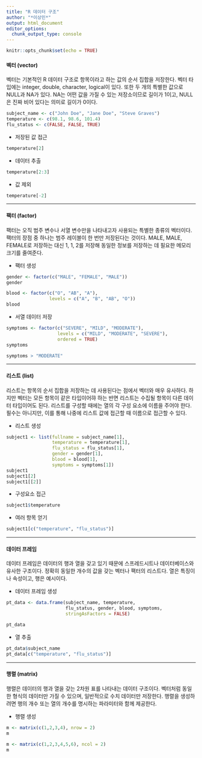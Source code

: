 ```yaml
---
title: "R 데이터 구조"
author: "*이상민*"
output: html_document
editor_options: 
  chunk_output_type: console
---
```


```r
knitr::opts_chunk$set(echo = TRUE)
```

#### 벡터 (vector)
벡터는 기본적인 R 데이터 구조로 항목이라고 하는 값의 순서 집합을 저장한다.
벡터 타입에는 integer, double, character, logical이 있다. 또한 두 개의 특별한 값으로 NULL과 NA가 있다. NA는 어떤 값을 가질 수 있는 저장소이므로 길이가 1이고, NULL은 진짜 비어 있다는 의미로 길이가 0이다.

```r
subject_name <- c("John Doe", "Jane Doe", "Steve Graves")
temperature <- c(98.1, 98.6, 101.4)
flu_status <- c(FALSE, FALSE, TRUE)
```

* 저장된 값 접근
```r
temperature[2]
```

* 데이터 추출
```r
temperature[2:3]
```

* 값 제외
```r
temperature[-2]
```
***

#### 팩터 (factor)
팩터는 오직 범주 변수나 서열 변수만을 나타내고자 사용되는 특별한 종류의 벡터이다. 팩터의 장점 중 하나는 범주 레이블이 한 번만 저장된다는 것이다. MALE, MALE, FEMALE로 저장하는 대신 1, 1, 2를 저장해 동일한 정보를 저장하는 데 필요한 메모리 크기를 줄여준다.

* 팩터 생성
```r
gender <- factor(c("MALE", "FEMALE", "MALE"))
gender

blood <- factor(c("O", "AB", "A"),
                levels = c("A", "B", "AB", "O"))
blood
```

* 서열 데이터 저장
```r
symptoms <- factor(c("SEVERE", "MILD", "MODERATE"),
                   levels = c("MILD", "MODERATE", "SEVERE"),
                   ordered = TRUE)
symptoms

symptoms > "MODERATE"
```
***

#### 리스트 (list)
리스트는 항목의 순서 집합을 저장하는 데 사용된다는 점에서 벡터와 매우 유사하다. 하지만 벡터는 모든 항목이 같은 타입이어햐 하는 반면 리스트는 수집될 항목이 다른 데이터 타입이어도 된다. 리스트를 구성할 때에는 열의 각 구성 요소에 이름을 주어야 한다. 필수는 아니지만, 이를 통해 나중에 리스트 값에 접근할 때 이름으로 접근할 수 있다.

* 리스트 생성
```r
subject1 <- list(fullname = subject_name[1],
                 temperature = temperature[1],
                 flu_status = flu_status[1],
                 gender = gender[1],
                 blood = blood[1],
                 symptoms = symptoms[1])
subject1
subject1[2]
subject1[[2]]
```

* 구성요소 접근
```r
subject1$temperature
```

* 여러 항목 얻기
```r
subject1[c("temperature", "flu_status")]
```
***

#### 데이터 프레임
데이터 프레임은 데이터의 행과 열을 갖고 있기 때문에 스프레드시트나 데이터베이스와 유사한 구조이다. 정확히 동일한 개수의 값을 갖는 벡터나 팩터의 리스트다. 열은 특징이나 속성이고, 행은 예시이다.

* 데이터 프레임 생성
```r
pt_data <- data.frame(subject_name, temperature,
                      flu_status, gender, blood, symptoms,
                      stringAsFactors = FALSE)

pt_data
```

* 열 추출
```r
pt_data$subject_name
pt_data[c("temperature", "flu_status")]
```
***

#### 행렬 (matrix)
행렬은 데이터의 행과 열을 갖는 2차원 표를 나타내는 데이터 구조이다. 벡터처럼 동일한 형식의 데이터만 가질 수 있으며, 일반적으로 수치 데이터만 저장한다. 행렬을 생성하려면 행의 개수 또는 열의 개수를 명시하는 파라미터와 함께 제공한다.

* 행렬 생성
```r
m <- matrix(c(1,2,3,4), nrow = 2)
m

m <- matrix(c(1,2,3,4,5,6), ncol = 2)
m
```

